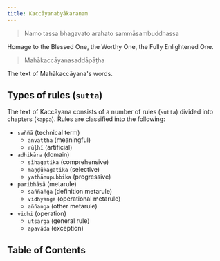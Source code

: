 ```yaml
---
title: Kaccāyanabyākaraṇaṃ
---
```



> Namo tassa bhagavato arahato sammāsambuddhassa

Homage to the Blessed One, the Worthy One, the Fully Enlightened One.

> Mahākaccāyanasaddāpāṭha

The text of Mahākaccāyana's words.

## Types of rules (`sutta`)

The text of Kaccāyana consists of a number of rules (`sutta`) divided into chapters (`kappa`). Rules are classified into the following:

* `saññā` (technical term)
  * `anvattha` (meaningful) <Badge text="anvattha" variant="note" />
  * `rūḷhī` (artificial)  <Badge text="rūḷhī" variant="note" />
* `adhikāra` (domain)
  * `sīhagatika` (comprehensive) <Badge text="sīhagatika" variant="caution" />
  * `maṇḍūkagatika` (selective) <Badge text="maṇḍūkagatika" variant="caution" />
  * `yathānupubbika` (progressive) <Badge text="yathānupubbika" variant="caution" />
* `paribhāsā` (metarule)
  * `saññaṅga` (definition metarule) <Badge text="saññaṅga" variant="tip" />
  * `vidhyaṅga` (operational metarule) <Badge text="vidhyaṅga" variant="tip" />
  * `aññaṅga` (other metarule) <Badge text="aññaṅga" variant="tip" />
* `vidhi` (operation)
  * `utsarga` (general rule) <Badge text="utsarga" variant="success" />
  * `apavāda` (exception) <Badge text="apavāda" variant="success" />

## Table of Contents
<LinkCard
  title="Sandhikappa (`sandhi` chapter)"
  href="1-sandhikappa"
  description="`sandhi` is derived from `saṃ` + `dhā` meaning “putting together” and is used to refer to the transformation that result from the joining together of two words (or two parts of a word) for the sake of euphony."
/>
